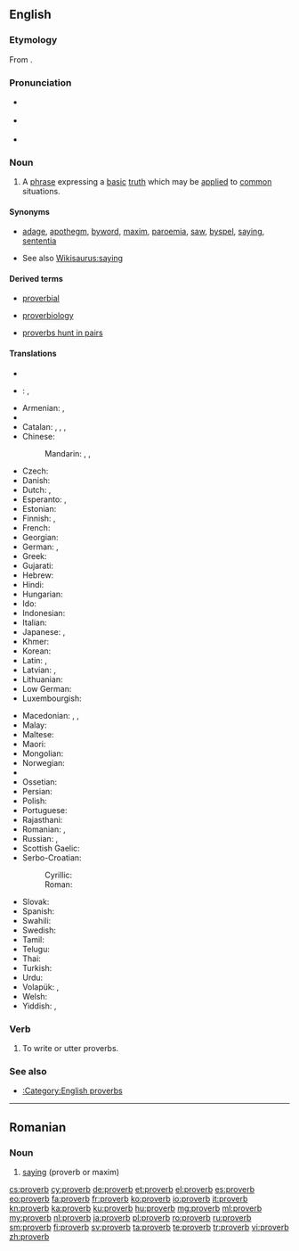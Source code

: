 {{also|Proverbs}}
==English==
{{wikipedia}}

===Etymology===
From {{etyl|la|en}} {{term|proverbium|lang=la}}.

===Pronunciation===
* {{a|UK}} {{IPA|/ˈprɒvɜːb/|lang=en}}
* {{a|US}} {{IPA|/ˈprɑːvɝːb/|lang=en}}
* {{audio|en-us-proverb.ogg|Audio (US)}}

===Noun===
{{en-noun}}

# A [[phrase]] expressing a [[basic]] [[truth]] which may be [[apply|applied]] to [[common]] situations.

====Synonyms====
* {{sense|phrase expressing a basic truth}} [[adage]], [[apothegm]], [[byword]], [[maxim]], [[paroemia]], [[saw]], [[byspel]], [[saying]], [[sententia]]
* See also [[Wikisaurus:saying]]

====Derived terms====
{{rel-top3|Terms derived from "proverb"}}
* [[proverbial]]
{{rel-mid3}}
* [[proverbiology]]
{{rel-mid3}}
* [[proverbs hunt in pairs]]
{{rel-bottom}}

====Translations====
{{trans-top|phrase expressing a basic truth}}
* {{trreq|sq}}
* {{ttbc|ar}}: {{t+|ar|مثل|alt=مَثَلٌ|m|tr=máθal|sc=Arab}}, {{t-|ar|حكمة|f|tr=ħíkma|sc=Arab}}
* Armenian: {{t+|hy|առած|tr=aṙaç}}, {{t-|hy|ասացվածք|tr=asac'vaçk}}
* {{trreq|eu}}
* Catalan: {{t-|ca|proverbi|m}}, {{t-|ca|dita|f}}, {{t-|ca|refrany|m}}, {{t-|ca|parèmia|f}}
* Chinese:
*: Mandarin: {{t|cmn|箴言|tr=zhēnyán|sc=Hani}}, {{t|cmn|諺語|sc=Hani}}, {{t|cmn|谚语|tr=yànyǔ|sc=Hani}}
* Czech: {{t+|cs|přísloví|n}}
* Danish: {{t-|da|ordsprog|n}}
* Dutch: {{t+|nl|spreekwoord|n}}, {{t+|nl|gezegde|n}}
* Esperanto: {{t-|eo|proverbo}}, {{t-|eo|sentenco}}
* Estonian: {{t-|et|vanasõna}}
* Finnish: {{t+|fi|sananlasku}}, {{t+|fi|sanonta}}
* French: {{t+|fr|proverbe|m}}
* Georgian: {{t-|ka|ანდაზა}}
* German: {{t+|de|Sprichwort|n}}, {{t-|de|Denkspruch|m}}
* Greek: {{t+|el|παροιμία|f|tr=paroimía}}
* Gujarati: {{t-|gu|કહેવત|tr=kahevat|sc=Gujr|f}}
* Hebrew: {{t+|he|פתגם|m}}
* Hindi: {{t-|hi|कहावत|tr=kahāvat}}
* Hungarian: {{t+|hu|közmondás}}
* Ido: {{t+|io|proverbo}}
* Indonesian: {{t-|id|pribahasa}}
* Italian: {{t+|it|proverbio|m}}
* Japanese: {{t+|ja|諺|tr=[[ことわざ]] kotowaza|sc=Jpan}}, {{t-|ja|格言|tr=[[かくげん]] kakugen|sc=Jpan}}
* Khmer: {{t+|km|សុភាសិត|tr=so’pʰiesət|sc=Khmr}}
* Korean: {{t+|ko|속담|tr=sokdam|sc=Kore}}
* Latin: {{t-|la|sententia|f}}, {{t-|la|proverbium|n}}
* Latvian: {{t-|lv|sakãmvards}}, {{t+|lv|sakāmvārds|m}}
* Lithuanian: {{t-|lt|patarlė|f}}
* Low German: {{t-|nds|Snacks}}
* Luxembourgish: {{t-|lb|Sprachwuert}}
{{trans-mid}}
* Macedonian: {{t-|mk|поговорка|f|tr=pogóvorka}}, {{t-|mk|изрека|f|tr=ízreka}}, {{t-|mk|пословица|f|tr=poslóvica}}
* Malay: {{t-|ms|peribahasa}}
* Maltese: {{t|mt|qawl|m}}
* Maori: {{t-|mi|rārangi whakataukī}}
* Mongolian: {{t-|mn|зүйр цэцэн үг|tr=züyr cecen üg|sc=Cyrl}}
* Norwegian: {{t+|no|ordtak}}
* {{trreq|ang}}
* Ossetian: {{tø|os|æмбисонд|sc=Cyrl}}
* Persian: {{t+|fa|ضربالمثل|sc=fa-Arab}}
* Polish: {{t+|pl|przysłowie|n}}
* Portuguese: {{t+|pt|provérbio|m}}
* Rajasthani: {{tø|raj|कैवत|tr=kaivat|sc=Deva}}
* Romanian: {{t+|ro|proverb|n}}, {{t+|ro|proverbe|n-p}}
* Russian: {{t+|ru|пословица|f|tr=poslóvitsa}}, {{t+|ru|поговорка|f|tr=pogovórka}}
* Scottish Gaelic: {{t-|gd|seanfhacal|m}}
* Serbo-Croatian:
*: Cyrillic: {{t-|sh|пословица|f|sc=Cyrl}}
*: Roman: {{t-|sh|poslovica|f|sc=Latn}}
* Slovak: {{t-|sk|príslovie|n}}
* Spanish: {{t-|es|proverbio|m}}
* Swahili: {{t+|sw|methali}}
* Swedish: {{t+|sv|ordspråk|n}}
* Tamil: {{t+|ta|பழமொழி|tr=paḻamoḻi|sc=Taml}}
* Telugu: {{t+|te|నానుడి|tr=nānuḍi|sc=Telu}}
* Thai: {{t+|th|ภาษิต|tr=paasìt}}
* Turkish: {{t+|tr|atasözü}}
* Urdu: {{t-|ur|کہاوت|tr=kahāvat}}
* Volapük: {{t+|vo|spiket}}, {{qualifier|older term}} {{t-|vo|pükedavöd}}
* Welsh: {{t+|cy|dihareb|f}}
* Yiddish: {{t+|yi|שפּריכוואָרט|n|tr=shprikhvort|sc=Hebr}}, {{t-|yi|וועלצווערטל|n|tr=veltsvertl|sc=Hebr}}
{{trans-bottom}}

===Verb===
{{en-verb}}

# To write or utter proverbs.

{{Webster 1913}}

===See also===
* [[:Category:English proverbs]]

----

==Romanian==

===Noun===
{{head|ro|noun}}

# [[saying]] (proverb or maxim)

{{tbot entry|Romanian|saying|2010|July|ro}}

[[cs:proverb]]
[[cy:proverb]]
[[de:proverb]]
[[et:proverb]]
[[el:proverb]]
[[es:proverb]]
[[eo:proverb]]
[[fa:proverb]]
[[fr:proverb]]
[[ko:proverb]]
[[io:proverb]]
[[it:proverb]]
[[kn:proverb]]
[[ka:proverb]]
[[ku:proverb]]
[[hu:proverb]]
[[mg:proverb]]
[[ml:proverb]]
[[my:proverb]]
[[nl:proverb]]
[[ja:proverb]]
[[pl:proverb]]
[[ro:proverb]]
[[ru:proverb]]
[[sm:proverb]]
[[fi:proverb]]
[[sv:proverb]]
[[ta:proverb]]
[[te:proverb]]
[[tr:proverb]]
[[vi:proverb]]
[[zh:proverb]]